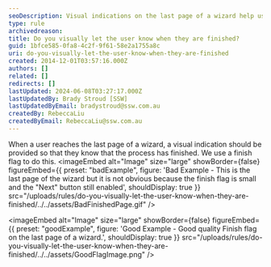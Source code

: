 ```yaml
---
seoDescription: Visual indications on the last page of a wizard help users confirm completion, enhancing their experience.
type: rule
archivedreason:
title: Do you visually let the user know when they are finished?
guid: 1bfce585-0fa8-4c2f-9f61-58e2a1755a8c
uri: do-you-visually-let-the-user-know-when-they-are-finished
created: 2014-12-01T03:57:16.000Z
authors: []
related: []
redirects: []
lastUpdated: 2024-06-08T03:27:17.000Z
lastUpdatedBy: Brady Stroud [SSW]
lastUpdatedByEmail: bradystroud@ssw.com.au
createdBy: RebeccaLiu
createdByEmail: RebeccaLiu@ssw.com.au
---
```


When a user reaches the last page of a wizard, a visual indication should be provided so that they know that the process has finished. We use a finish flag to do this.
<imageEmbed
  alt="Image"
  size="large"
  showBorder={false}
  figureEmbed={{
    preset: "badExample",
    figure: 'Bad Example - This is the last page of the wizard but it is not obvious because the finish flag is small and the "Next" button still enabled',
    shouldDisplay: true
  }}
  src="/uploads/rules/do-you-visually-let-the-user-know-when-they-are-finished/../../assets/BadFinishedPage.gif"
/>

<imageEmbed
  alt="Image"
  size="large"
  showBorder={false}
  figureEmbed={{
    preset: "goodExample",
    figure: 'Good Example - Good quality Finish flag on the last page of a wizard.',
    shouldDisplay: true
  }}
  src="/uploads/rules/do-you-visually-let-the-user-know-when-they-are-finished/../../assets/GoodFlagImage.png"
/>
